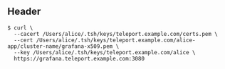 ## Header

```code
$ curl \
  --cacert /Users/alice/.tsh/keys/teleport.example.com/certs.pem \
  --cert /Users/alice/.tsh/keys/teleport.example.com/alice-app/cluster-name/grafana-x509.pem \
  --key /Users/alice/.tsh/keys/teleport.example.com/alice \
  https://grafana.teleport.example.com:3080
```
